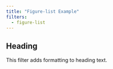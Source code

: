 ```yaml
---
title: "Figure-list Example"
filters:
  - figure-list
---
```


## Heading

This filter adds formatting to heading text.


